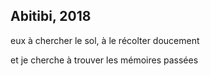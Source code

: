 ## Abitibi, 2018

eux à chercher le sol, à le récolter doucement

et je cherche à trouver les mémoires passées